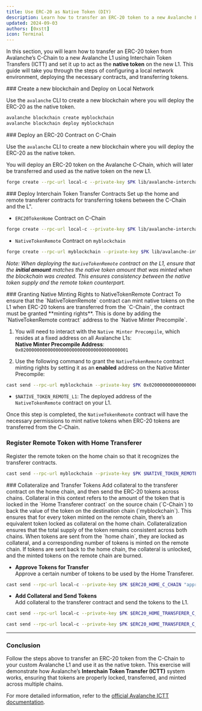 ```yaml
---
title: Use ERC-20 as Native Token (DIY)
description: Learn how to transfer an ERC-20 token to a new Avalanche L1 and use it as a native token via ICTT.
updated: 2024-09-03
authors: [0xstt]
icon: Terminal
---
```


In this section, you will learn how to transfer an ERC-20 token from Avalanche’s C-Chain to a new Avalanche L1 using Interchain Token Transfers (ICTT) and set it up to act as the **native token** on the new L1. This guide will take you through the steps of configuring a local network environment, deploying the necessary contracts, and transferring tokens.


<Steps>
<Step>
### Create a new blockchain and Deploy on Local Network

Use the `avalanche` CLI to create a new blockchain where you will deploy the ERC-20 as the native token.


```bash
avalanche blockchain create myblockchain  
avalanche blockchain deploy myblockchain
```
</Step>
<Step>
### Deploy an ERC-20 Contract on C-Chain

Use the `avalanche` CLI to create a new blockchain where you will deploy the ERC-20 as the native token.

You will deploy an ERC-20 token on the Avalanche C-Chain, which will later be transferred and used as the native token on the new L1.

```bash
forge create --rpc-url local-c --private-key $PK lib/avalanche-interchain-token-transfer/contracts/mocks/ExampleERC20Decimals.sol:ExampleERC20Decimals
```
</Step>
<Step>
### Deploy Interchain Token Transfer Contracts
Set up the home and remote transferer contracts for transferring tokens between the C-Chain and the L".

- `ERC20TokenHome` Contract on C-Chain  
```bash
forge create --rpc-url local-c --private-key $PK lib/avalanche-interchain-token-transfer/contracts/src/TokenHome/ERC20TokenHome.sol:ERC20TokenHome --constructor-args $TELEPORTER_REGISTRY_C_CHAIN $FUNDED_ADDRESS $ERC20_HOME_C_CHAIN 18
```
   
- `NativeTokenRemote` Contract on `myblockchain` 
```bash 
forge create --rpc-url myblockchain --private-key $PK lib/avalanche-interchain-token-transfer/contracts/src/TokenRemote/NativeTokenRemote.sol:NativeTokenRemote --constructor-args "($TELEPORTER_REGISTRY_L1, $FUNDED_ADDRESS, $C_CHAIN_BLOCKCHAIN_ID_HEX, $ERC20_HOME_TRANSFERER_C_CHAIN)" "EXMP.b" 100000000000000000000 0 false 0
```

_Note: When deploying the `NativeTokenRemote` contract on the L1, ensure that the **initial amount** matches the native token amount that was minted when the blockchain was created. This ensures consistency between the native token supply and the remote token counterpart._

</Step>
<Step>
### Granting Native Minting Rights to NativeTokenRemote Contract
To ensure that the `NativeTokenRemote` contract can mint native tokens on the L1 when ERC-20 tokens are transferred from the `C-Chain`, the contract must be granted **minting rights**. This is done by adding the `NativeTokenRemote contract` address to the `Native Minter Precompile`.

1. You will need to interact with the `Native Minter Precompile`, which resides at a fixed address on all Avalanche L1s:  
**Native Minter Precompile Address**: `0x0200000000000000000000000000000000000001`
     
2. Use the following command to grant the `NativeTokenRemote` contract minting rights by setting it as an **enabled** address on the Native Minter Precompile:
  
```bash
cast send --rpc-url myblockchain --private-key $PK 0x0200000000000000000000000000000000000001 "setEnabled(address)" $NATIVE_TOKEN_REMOTE_L1
```

- `$NATIVE_TOKEN_REMOTE_L1`: The deployed address of the `NativeTokenRemote` contract on your L1.

Once this step is completed, the `NativeTokenRemote` contract will have the necessary permissions to mint native tokens when ERC-20 tokens are transferred from the C-Chain.
</Step>
<Step>
### Register Remote Token with Home Transferer
Register the remote token on the home chain so that it recognizes the transferer contracts.

```bash 
cast send --rpc-url myblockchain --private-key $PK $NATIVE_TOKEN_REMOTE_L1 "registerWithHome((address, uint256))" "(0x0000000000000000000000000000000000000000, 0)"
```
</Step>
<Step>
### Collateralize and Transfer Tokens
Add collateral to the transferer contract on the home chain, and then send the ERC-20 tokens across chains.

<Accordions>
<Accordion title="What is Collateral?">
Collateral in this context refers to the amount of the token that is locked in the `Home Transferer contract` on the source chain (`C-Chain`) to back the value of the token on the destination chain (`myblockchain`). This ensures that for every token minted on the remote chain, there’s an equivalent token locked as collateral on the home chain.
</Accordion>
<Accordion title="Why is Collateral Important?">
Collateralization ensures that the total supply of the token remains consistent across both chains. When tokens are sent from the `home chain`, they are locked as collateral, and a corresponding number of tokens is minted on the remote chain. If tokens are sent back to the home chain, the collateral is unlocked, and the minted tokens on the remote chain are burned.
</Accordion>
</Accordions>

- **Approve Tokens for Transfer**  
Approve a certain number of tokens to be used by the Home Transferer. 

```bash  
cast send --rpc-url local-c --private-key $PK $ERC20_HOME_C_CHAIN "approve(address, uint256)" $ERC20_HOME_TRANSFERER_C_CHAIN 2000000000000000000000
```

- **Add Collateral and Send Tokens**  
Add collateral to the transferer contract and send the tokens to the L1.
```bash 
cast send --rpc-url local-c --private-key $PK $ERC20_HOME_TRANSFERER_C_CHAIN "addCollateral(bytes32, address, uint256)" $L1_BLOCKCHAIN_ID_HEX $NATIVE_TOKEN_REMOTE_L1 100000000000000000000
```
```bash 
cast send --rpc-url local-c --private-key $PK $ERC20_HOME_TRANSFERER_C_CHAIN "send((bytes32, address, address, address, uint256, uint256, uint256, address), uint256)" "(${L1_BLOCKCHAIN_ID_HEX}, ${NATIVE_TOKEN_REMOTE_L1}, ${FUNDED_ADDRESS}, ${ERC20_HOME_C_CHAIN}, 0, 0, 250000, 0x0000000000000000000000000000000000000000)" 1000000000000000000000
```
</Step>
</Steps>

---

### Conclusion

Follow the steps above to transfer an ERC-20 token from the C-Chain to your custom Avalanche L1 and use it as the native token. This exercise will demonstrate how Avalanche’s **Interchain Token Transfer (ICTT)** system works, ensuring that tokens are properly locked, transferred, and minted across multiple chains.

For more detailed information, refer to the [official Avalanche ICTT documentation](/course/interchain-token-transfer).
